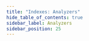 ```yaml
---
title: "Indexes: Analyzers"
hide_table_of_contents: true
sidebar_label: Analyzers
sidebar_position: 25
---
```





<LanguageSwitcher supportedLanguages={supportedLanguages} />

<LanguageContent language="csharp">
   <UsingAnalyzersCsharp />
</LanguageContent>

<LanguageContent language="java">
   <UsingAnalyzersJava />
</LanguageContent>

<LanguageContent language="nodejs">
   <UsingAnalyzersNodejs />
</LanguageContent>


<!---
### Indexes
- [Boosting](../indexes/boosting)
- [Storing Data in Index](../indexes/storing-data-in-index)
- [Dynamic Fields](../indexes/using-dynamic-fields)

### Studio
- [Custom Analyzers](../studio/database/settings/custom-analyzers)
- [Create Map Index](../studio/database/indexes/create-map-index)


-->